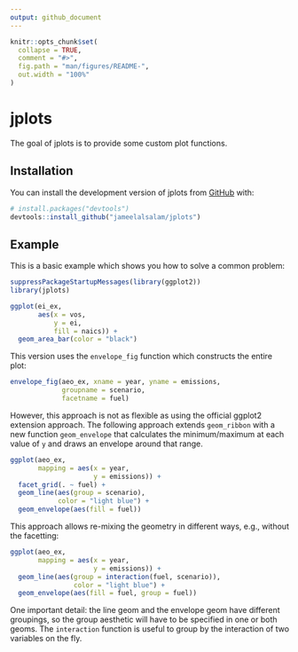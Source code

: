 ```yaml
---
output: github_document
---
```


<!-- README.md is generated from README.Rmd. Please edit that file -->

```r
knitr::opts_chunk$set(
  collapse = TRUE,
  comment = "#>",
  fig.path = "man/figures/README-",
  out.width = "100%"
)
```
# jplots

<!-- badges: start -->
<!-- badges: end -->

The goal of jplots is to provide some custom plot functions.

## Installation

You can install the development version of jplots from [GitHub](https://github.com/) with:

``` r
# install.packages("devtools")
devtools::install_github("jameelalsalam/jplots")
```
## Example

This is a basic example which shows you how to solve a common problem:

```r
suppressPackageStartupMessages(library(ggplot2))
library(jplots)

ggplot(ei_ex,
       aes(x = vos,
           y = ei,
           fill = naics)) +
  geom_area_bar(color = "black")
```

This version uses the `envelope_fig` function which constructs the entire plot:

```r

envelope_fig(aeo_ex, xname = year, yname = emissions, 
             groupname = scenario, 
             facetname = fuel)

```

However, this approach is not as flexible as using the official ggplot2 extension approach. The following approach extends `geom_ribbon` with a new function `geom_envelope` that calculates the minimum/maximum at each value of `y` and draws an envelope around that range.

```r

ggplot(aeo_ex,
       mapping = aes(x = year,
                     y = emissions)) +
  facet_grid(. ~ fuel) +
  geom_line(aes(group = scenario), 
            color = "light blue") +
  geom_envelope(aes(fill = fuel))

```

This approach allows re-mixing the geometry in different ways, e.g., without the facetting:

```r
ggplot(aeo_ex,
       mapping = aes(x = year,
                     y = emissions)) +
  geom_line(aes(group = interaction(fuel, scenario)), 
                color = "light blue") +
  geom_envelope(aes(fill = fuel, group = fuel))
```

One important detail: the line geom and the envelope geom have different groupings, so the group aesthetic will have to be specified in one or both geoms. The `interaction` function is useful to group by the interaction of two variables on the fly.

